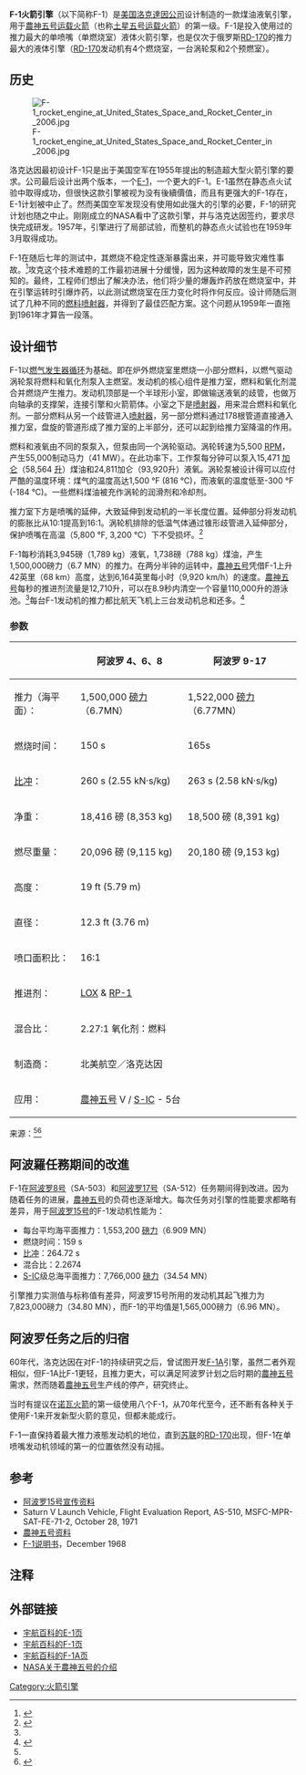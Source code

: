 {{infobox rocket engine
 |image=F-1 rocket engine.jpg
 |image_size=300
 |caption=F-1 rocket engine specifications
 |name=F-1
 |country_of_origin=[[美利堅合眾國|美利堅合眾國]]
 |manufacturer=[[洛克達因公司|洛克達因公司]]
 |purpose=
 |type=liquid
 |fuel=[[RP-1|RP-1]]
 |oxidiser=[[LOX|LOX]]
 |capacity=
 |thrust(SL)={{convert|1522000|lbf|kN|abbr=on}}
 |thrust(Vac)=
 |specific_impulse_vacuum=
 |specific_impulse_sea_level= {{convert|263|isp}}
 |chamber_pressure={{convert|70|bar|psi MPa|0}}
 |thrust_to_weight=
 |cycle=[[燃气发生器循环|燃气发生器循环]]
}}

'''F-1火箭引擎'''（以下简称F-1）是[[美国|美国]][[洛克達因公司|洛克達因公司]]设计制造的一款煤油液氧引擎，用于[[土星五号|農神五号运载火箭]]（也称[[土星五号|土星五号运载火箭]]）的第一级。F-1是投入使用过的推力最大的单喷嘴（单燃烧室）液体火箭引擎，也是仅次于俄罗斯[[RD-170|RD-170]]的推力最大的液体引擎（[[RD-170|RD-170]]发动机有4个燃烧室，一台涡轮泵和2个预燃室）。

== 历史 ==
[[File:F-1_rocket_engine_at_United_States_Space_and_Rocket_Center_in_2006.jpg|right]]

洛克达因最初设计F-1只是出于美国空军在1955年提出的制造超大型火箭引擎的要求。公司最后设计出两个版本，一个[[E-1火箭引擎|E-1]]，一个更大的F-1。E-1虽然在静态点火试验中取得成功，但很快这款引擎被视为没有後續價值，而且有更强大的F-1存在，E-1计划被中止了。然而美国空军发现没有使用如此强大的引擎的必要，F-1的研究计划也随之中止。刚刚成立的NASA看中了这款引擎，并与洛克达因签约，要求尽快完成研发。1957年，引擎进行了局部试验，而整机的静态点火试验也在1959年3月取得成功。

F-1在随后七年的测试中，其燃烧不稳定性逐渐暴露出来，并可能导致灾难性事故。<ref>{{Citation
  | first = Renea
  | last = Ellison
  | first2 = Marlow
  | last2 = Moser
  | title = Combustion Instability Analysis and the Effects of Drop Size on Acoustic Driving Rocket Flow
  | place = Huntsville, Alabama
  | publisher = Propulsion Research Center, University of Alabama in Huntsville
  | url = http://reap.uah.edu/publications/Ellison.pdf
  | deadurl = yes
  | archiveurl = https://web.archive.org/web/20060907050809/http://reap.uah.edu/publications/Ellison.pdf
  | archivedate = 2006-09-07
  | accessdate = 2008-07-22
  }}</ref>攻克这个技术难题的工作最初进展十分缓慢，因为这种故障的发生是不可预知的。最终，工程师们想出了解决办法，他们将少量的爆轰炸药放在燃烧室中，并在引擎运转时引爆炸药，以此测试燃烧室在压力变化时将作何反应。设计师随后测试了几种不同的[[燃料噴射裝置|燃料喷射器]]，并得到了最佳匹配方案。这个问题从1959年一直拖到1961年才算告一段落。

== 设计细节 ==
F-1以[[燃气发生器循环|燃气发生器循环]]为基础。即在炉外燃烧室里燃烧一小部分燃料，以燃气驱动涡轮泵将燃料和氧化剂泵入主燃室。发动机的核心组件是推力室，燃料和氧化剂混合并燃烧产生推力。发动机顶部是一个半球形小室，即做输送液氧的歧管，也做万向轴承的支撑架，连接引擎和火箭箭体。小室之下是[[燃料噴射裝置|喷射器]]，用来混合燃料和氧化剂。一部分燃料从另一个歧管进入[[燃料噴射裝置|喷射器]]，另一部分燃料通过178根管道直接通入推力室，盘旋的管道形成了推力室的上半部分，还可以起到给推力室降温的作用。

燃料和液氧由不同的泵泵入，但泵由同一个涡轮驱动。涡轮转速为5,500 [[RPM|RPM]]，产生55,000制动马力（41 MW）。在此功率下，工作泵每分钟可以泵入15,471 [[加仑|加仑]]（58,564 [[升|升]]）煤油和24,811加仑（93,920升）液氧。涡轮泵被设计得可以应付严酷的温度环境：煤气的温度高达1,500 °F (816 °C)，而液氧的温度低至-300 °F (-184 °C)。一些燃料煤油被充作涡轮的润滑剂和冷却剂。

推力室下方是喷嘴的延伸，大致延伸到发动机的一半长度位置。延伸部分将发动机的膨胀比从10:1提高到16:1。涡轮机排除的低温气体通过锥形歧管进入延伸部分，保护喷嘴在高温（5,800 °F, 3,200 °C）下不受损坏。<ref name=SVPressKit>{{Citation
 | date = December 1968
 | year = 1968
 | title = Saturn V News Reference: F-1 Engine Fact Sheet
 | publisher = National Aeronautics and Space Administration
 | url = http://history.msfc.nasa.gov/saturn_apollo/documents/F-1_Engine.pdf
 | pages = 3-3,3-4
 | accessdate = 2008-06-01
 | deadurl = yes
 | archiveurl = https://web.archive.org/web/20160413234758/http://history.msfc.nasa.gov/saturn_apollo/documents/F-1_Engine.pdf
 | archivedate = 2016-04-13
 }}</ref>

F-1每秒消耗3,945磅（1,789 kg）液氧，1,738磅（788 kg）煤油，产生1,500,000磅力（6.7 MN）的推力。在两分半钟的运转中，[[土星五号|農神五号]]凭借F-1上升42英里（68 km）高度，达到6,164英里每小时（9,920 km/h）的速度。[[土星五号|農神五号]]每秒的推进剂流量是12,710升，可以在8.9秒内清空一个容量110,000升的游泳池。<ref name=SVPressKit/>每台F-1发动机的推力都比航天飞机上三台发动机总和还多。<ref>{{Citation
 | title = NSTS 1988 News Reference Manual
 | publisher = NASA
 | url = http://science.ksc.nasa.gov/shuttle/technology/sts-newsref/sts_overview.html#sts_overview
 | accessdate = 2008-07-03
 | archive-date = 2019-11-30
 | archive-url = https://web.archive.org/web/20191130213151/https://science.ksc.nasa.gov/shuttle/technology/sts-newsref/sts_overview.html#sts_overview
 | dead-url = no
 }}</ref>

=== 参数 ===
{| class=wikitable
!
! 阿波罗 4、6、8
! 阿波罗 9-17
|-
| 推力（海平面）：
| 1,500,000 [[磅力|磅力]]（6.7MN）
| 1,522,000 [[磅力|磅力]]（6.77MN）
|-
| 燃烧时间：
| 150 s
| 165s
|-
| [[比冲|比冲]]：
| 260 s (2.55 kN·s/kg)
| 263 s (2.58 kN·s/kg)
|-
| 净重：
| 18,416 磅 (8,353 kg)
| 18,500 磅 (8,391 kg)
|-
| 燃尽重量：
| 20,096 磅 (9,115 kg)
| 20,180 磅 (9,153 kg)
|-
| 高度：
| colspan=2 | 19 ft (5.79 m)
|-
| 直径：
| colspan=2 | 12.3 ft (3.76 m)
|-
| 喷口面积比：
| colspan=2 | 16:1
|-
| 推进剂：
| colspan=2 | [[LOX|LOX]] & [[RP-1|RP-1]]
|-
| 混合比：
| colspan=2 | 2.27:1 氧化剂：燃料
|-
| 制造商：
| colspan=2 | 北美航空／洛克达因
|-
| 应用：
| colspan=2 | [[土星五号|農神五号]] V / [[S-IC|S-IC]]  - 5台
|}

来源：<ref name=SVPressKit/><ref>{{Citation
 | title = F-1 Engine (chart)
 | id = MSFC-9801771
 | publisher = NASA Marshall Space Flight Center
 | url = http://ntrs.nasa.gov/search.jsp?R=345547&id=1&qs=Ntt%3DMSFC-9801771%26Ntk%3Dall%26Ntx%3Dmode%2520matchall%26N%3D0%26Ns%3DHarvestDate%257c1
 | accessdate = 2008-06-01
 | archive-date = 2011-06-05
 | archive-url = https://web.archive.org/web/20110605230129/http://ntrs.nasa.gov/search.jsp?R=345547&id=1&qs=Ntt=MSFC-9801771&Ntk=all&Ntx=mode%20matchall&N=0&Ns=HarvestDate%7c1
 | dead-url = no
 }}</ref>

== 阿波羅任務期间的改進 ==
F-1在[[阿波罗8号|阿波罗8号]]（SA-503）和[[阿波罗17号|阿波罗17号]]（SA-512）任务期间得到改进。因为随着任务的进展，[[土星五号|農神五号]]的负荷也逐渐增大。每次任务对引擎的性能要求都略有差异，用于[[阿波罗15号|阿波罗15号]]的F-1发动机性能为：

* 每台平均海平面推力：1,553,200 [[磅力|磅力]]（6.909 MN）
* 燃烧时间：159 s
* [[比冲|比冲]]：264.72 s
* 混合比：2.2674
* [[S-IC|S-IC]]级总海平面推力：7,766,000 [[磅力|磅力]]（34.54 MN）

引擎推力实测值与标称值有差异，阿波罗15号所用的发动机其起飞推力为7,823,000磅力（34.80 MN），而F-1的平均值是1,565,000磅力（6.96 MN）。

== 阿波罗任务之后的归宿 ==
60年代，洛克达因在对F-1的持续研究之后，曾试图开发[[F-1A|F-1A]]引擎，虽然二者外观相似，但F-1A比F-1更轻，且推力更大，可以满足阿波罗计划之后时期的[[土星五号|農神五号]]需求，然而随着[[土星五号|農神五号]]生产线的停产，研究终止。

当时有提议在[[诺瓦火箭|诺瓦火箭]]的第一级使用八个F-1，从70年代至今，还不断有各种关于使用F-1来开发新型火箭的意见，但都未能成行。

F-1一直保持着最大推力液態发动机的地位，直到[[苏联|苏联]]的[[RD-170|RD-170]]出现，但F-1在单喷嘴发动机领域的第一的位置依然没有动摇。

== 参考 ==
* [http://www.hq.nasa.gov/alsj/a15/A15_PressKit.pdf 阿波罗15号宣传资料]{{Wayback|url=http://www.hq.nasa.gov/alsj/a15/A15_PressKit.pdf |date=20080512005355 }}
* Saturn V Launch Vehicle, Flight Evaluation Report, AS-510, MSFC-MPR-SAT-FE-71-2, October 28, 1971
* [https://web.archive.org/web/20081113120846/http://www.apolloexplorer.co.uk/pdf/saturnv/saturnv.htm [[土星五号|農神五号]]资料] 
* [https://web.archive.org/web/20081119203913/http://www.apolloexplorer.co.uk/pdf/saturnv/F-1%20Engine.pdf F-1说明书]，December 1968

== 注释 ==
{{reflist}}

== 外部链接 ==
{{Commons category|F-1 (rocket engine)}}
* [https://web.archive.org/web/20090417162307/http://www.astronautix.com/engines/e1.htm 宇航百科的E-1页]
* [https://web.archive.org/web/20131109232214/http://www.astronautix.com/engines/f1.htm 宇航百科的F-1页]
* [https://web.archive.org/web/20041020110010/http://www.astronautix.com/engines/f1a.htm 宇航百科的F-1A页]
* [http://history.nasa.gov/SP-4206/sp4206.htm NASA关于[[土星五号|農神五号]]的介绍]{{Wayback|url=http://history.nasa.gov/SP-4206/sp4206.htm |date=20041015005320 }}
{{Rocket Engines}}
[[Category:火箭引擎|Category:火箭引擎]]